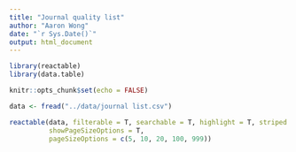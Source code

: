 ```yaml
---
title: "Journal quality list"
author: "Aaron Wong"
date: "`r Sys.Date()`"
output: html_document
---
```


```r
library(reactable)
library(data.table)

knitr::opts_chunk$set(echo = FALSE)

data <- fread("../data/journal list.csv")
```

```r
reactable(data, filterable = T, searchable = T, highlight = T, striped = T,
          showPageSizeOptions = T,
          pageSizeOptions = c(5, 10, 20, 100, 999))
```
